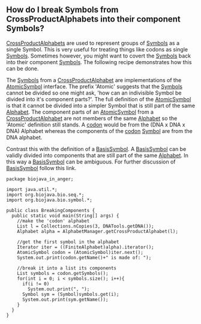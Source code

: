 == How do I break Symbols from CrossProductAlphabets into their component Symbols? ==

[[Biojava:Cookbok:Alphabets:CrossProduct|CrossProductAlphabets]] are used to represent groups of [http://www.biojava.org/docs/api14/org/biojava/bio/symbol/Symbol.html Symbols] as a single Symbol. This is very useful for treating things like codons as single [http://www.biojava.org/docs/api14/org/biojava/bio/symbol/Symbol.html Symbols]. Sometimes however, you might want to covert the [http://www.biojava.org/docs/api14/org/biojava/bio/symbol/Symbol.html Symbols] back into their component [http://www.biojava.org/docs/api14/org/biojava/bio/symbol/Symbol.html Symbols]. The following recipe demonstrates how this can be done.

The [http://www.biojava.org/docs/api14/org/biojava/bio/symbol/Symbol.html Symbols] from a [[Biojava:Cookbok:Alphabets:CrossProduct|CrossProductAlphabet]] are implementations of the [http://www.biojava.org/docs/api14/org/biojava/bio/symbol/AtomicSymbol.html AtomicSymbol] interface. The prefix 'Atomic' suggests that the [http://www.biojava.org/docs/api14/org/biojava/bio/symbol/Symbol.html Symbols] cannot be divided so one might ask, 'how can an indivisible Symbol be divided into it's component parts?'. The full definition of the [http://www.biojava.org/docs/api14/org/biojava/bio/symbol/AtomicSymbol.html AtomicSymbol] is that it cannot be divided into a simpler Symbol that is still part of the same [http://www.biojava.org/docs/api14/org/biojava/bio/symbol/Alphabet.html Alphabet]. The component parts of an [http://www.biojava.org/docs/api14/org/biojava/bio/symbol/AtomicSymbol.html AtomicSymbol] from a [[Biojava:Cookbok:Alphabets:CrossProduct|CrossProductAlphabet]] are not members of the same [http://www.biojava.org/docs/api14/org/biojava/bio/symbol/Alphabet.html Alphabet] so the 'Atomic' definition still stands. A [[wp:codon|codon]] would be from the (DNA x DNA x DNA) Alphabet whereas the components of the [[wp:codon|codon]] [http://www.biojava.org/docs/api14/org/biojava/bio/symbol/Symbol.html Symbol] are from the DNA alphabet.

Contrast this with the definition of a [http://www.biojava.org/docs/api14/org/biojava/bio/symbol/BasisSymbol.html BasisSymbol]. A [http://www.biojava.org/docs/api14/org/biojava/bio/symbol/BasisSymbol.html BasisSymbol] can be validly divided into components that are still part of the same [http://www.biojava.org/docs/api14/org/biojava/bio/symbol/Alphabet.html Alphabet]. In this way a [http://www.biojava.org/docs/api14/org/biojava/bio/symbol/BasisSymbol.html BasisSymbol] can be ambiguous. For further discussion of [http://www.biojava.org/docs/api14/org/biojava/bio/symbol/BasisSymbol.html BasisSymbol] follow this link.

<pre>
package biojava_in_anger;

import java.util.*;
import org.biojava.bio.seq.*;
import org.biojava.bio.symbol.*;

public class BreakingComponents {
  public static void main(String[] args) {
    //make the 'codon' alphabet
    List l = Collections.nCopies(3, DNATools.getDNA());
    Alphabet alpha = AlphabetManager.getCrossProductAlphabet(l);

    //get the first symbol in the alphabet
    Iterator iter = ((FiniteAlphabet)alpha).iterator();
    AtomicSymbol codon = (AtomicSymbol)iter.next();
    System.out.print(codon.getName()+" is made of: ");

    //break it into a list its components
    List symbols = codon.getSymbols();
    for(int i = 0; i < symbols.size(); i++){
      if(i != 0)
        System.out.print(", ");
      Symbol sym = (Symbol)symbols.get(i);
      System.out.print(sym.getName());
    }
  }
}
</pre>